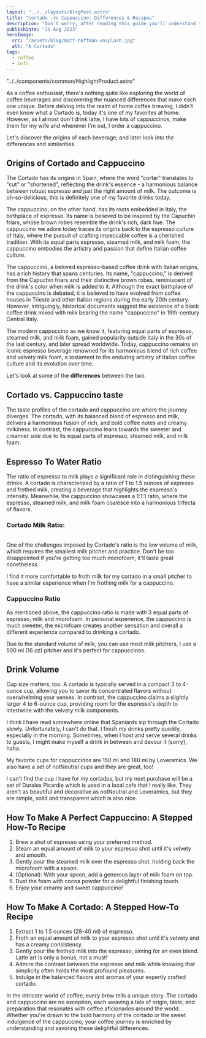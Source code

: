 ```yaml
---
layout: "../../layouts/BlogPost.astro"
title: "Cortado .vs Cappuccino: Differences & Recipes"
description: "Don't worry, after reading this guide you'll understand the differences and similarties between cortado and cappuccino once and for all."
publishDate: "31 Aug 2023"
heroImage:
  src: "/assets/blog/matt-hoffman-unsplash.jpg"
  alt: "A Cortado"
tags:
  - coffee
  - info
---
```


"../../components/common/HighlightProduct.astro"


As a coffee enthusiast, there's nothing quite like exploring the world of coffee beverages and discovering the nuanced differences that make each one unique. Before delving into the realm of home coffee brewing, I didn't even know what a Cortado is, today it's one of my favorites at home. However, as I almost don't drink latte, I have lots of cappuccinos, make them for my wife and whenever I'm out, I order a cappuccino.

Let's discover the origins of each beverage, and later look into the differences and similarities.

## Origins of Cortado and Cappuccino

The Cortado has its origins in Spain, where the word "cortar" translates to "cut" or "shortened", reflecting the drink's essence - a harmonious balance between robust espresso and just the right amount of milk. The outcome is oh-so-delicious, this is definitely one of my favorite drinks today.

The cappuccino, on the other hand, has its roots embedded in Italy, the birthplace of espresso.
 Its name is believed to be inspired by the Capuchin friars, whose brown robes resemble the drink's rich, dark hue. The cappuccino we adore today traces its origins back to the espresso culture of Italy, where the pursuit of crafting impeccable coffee is a cherished tradition. With its equal parts espresso, steamed milk, and milk foam, the cappuccino embodies the artistry and passion that define Italian coffee culture.

The cappuccino, a beloved espresso-based coffee drink with Italian origins, has a rich history that spans centuries. Its name, "cappuccino," is derived from the Capuchin friars and their distinctive brown robes, reminiscent of the drink's color when milk is added to it. Although the exact birthplace of the cappuccino is debated, it is believed to have evolved from coffee houses in Trieste and other Italian regions during the early 20th century. However, intriguingly, historical documents suggest the existence of a black coffee drink mixed with milk bearing the name "cappuccino" in 19th-century Central Italy. 

The modern cappuccino as we know it, featuring equal parts of espresso, steamed milk, and milk foam, gained popularity outside Italy in the 30s of the last century, and later spread worldwide. Today, cappuccino remains an iconic espresso beverage renowned for its harmonious blend of rich coffee and velvety milk foam, a testament to the enduring artistry of Italian coffee culture and its evolution over time.

Let's look at some of the **differences** between the two.

##  Cortado vs. Cappuccino taste
The taste profiles of the cortado and cappuccino are where the journey diverges. The cortado, with its balanced blend of espresso and milk, delivers a harmonious fusion of rich, and bold coffee notes and creamy milkiness. In contrast, the cappuccino leans towards the sweeter and creamier side due to its equal parts of espresso, steamed milk, and milk foam. 


## Espresso To Water Ratio
The ratio of espresso to milk plays a significant role in distinguishing these drinks. A cortado is characterized by a ratio of 1 to 1.5 ounces of espresso and frothed milk, creating a beverage that highlights the espresso's intensity. Meanwhile, the cappuccino showcases a 1:1:1 ratio, where the espresso, steamed milk, and milk foam coalesce into a harmonious trifecta of flavors.

### Cortado Milk Ratio:
<br />One of the challenges imposed by Cortado's ratio is the low volume of milk, which requires the smallest milk pitcher and practice. Don't be too disappointed if you're getting too much microfoam, it'll taste great nonetheless.

I find it more comfortable to froth milk for my cortado in a small pitcher to have a similar experience when I'm frothing milk for a cappuccino.

<HighlightProduct 
    title="8oz Motta Milk Pitcher"
    label="best small milk pitcher"
    affiliateLink="https://amzn.to/3YZwUny"
    productImage="https://m.media-amazon.com/images/I/31KftlUPJQL._SL160_.jpg"
    body="small pitcher for cortado and macchiato, 8oz milk pitcher is the perfect volume" />

### Cappuccino Ratio
As mentioned above, the cappuccino ratio is made with 3 equal parts of espresso, milk and microfoam. In personal experience, the cappuccino is much sweeter, the microfoam creates another sensation and overall a different experience compared to drinking a cortado.

Due to the standard volume of milk, you can use most milk pitchers, I use a 500 ml (16 oz) pitcher and it's perfect for cappuccinos.


## Drink Volume
Cup size matters, too. A cortado is typically served in a compact 3 to 4-ounce cup, allowing you to savor its concentrated flavors without overwhelming your senses. In contrast, the cappuccino claims a slightly larger 4 to 6-ounce cup, providing room for the espresso's depth to intertwine with the velvety milk components.

I think I have read somewhere online that Spaniards sip through the Cortado slowly. Unfortunately, I can't do that. I finish my drinks pretty quickly, especially in the morning. Sometimes, when I host and serve several drinks to guests, I might make myself a drink in between and devour it (sorry), haha.

My favorite cups for cappuccinos are 150 ml and 180 ml by Loveramics. We also have a set of notNeutral cups and they are great, too!

<HighlightProduct 
    title="Loveramics Cappuccino Cups With Saucers "
    label="Cappuccino Cups"
    affiliateLink="https://amzn.to/3L6y1fD"
    productImage="https://www.uniqook.co.il/wp-content/uploads/2022/06/C088-74BCA_C088-75BCA-scaled.jpg"
    body="Beautiful Cappuccino Cups" />

I can't find the cup I have for my cortados, but my next purchase will be a set of Duralex Picardie which is used in a local cafe that I really like. They aren't as beautiful and decorative as notNeutral and Loveramics, but they are simple, solid and transparent which is also nice.


<HighlightProduct 
    title="Duralex Picardie"
    label="Cortado Cups"
    affiliateLink="https://amzn.to/3PkBNTZ"
    productImage="/assets/products/picardie.jpg"
    body="Duralex Picardie are simple, solid, transparent, and affordable coffee cups available in different sizes to suit all your beverage and coffee needs" />

## How To Make A Perfect Cappuccino: A Stepped How-To Recipe

1. Brew a shot of espresso using your preferred method.
2. Steam an equal amount of milk to your espresso shot until it's velvety and smooth.
3. Gently pour the steamed milk over the espresso shot, holding back the microfoam with a spoon.
4. (Optional): With your spoon, add a generous layer of milk foam on top.
5. Dust the foam with cocoa powder for a delightful finishing touch.
6. Enjoy your creamy and sweet cappuccino!

## How To Make A Cortado: A Stepped How-To Recipe

1. Extract 1 to 1.5 ounces (28-40 ml) of espresso.
2. Froth an equal amount of milk to your espresso shot until it's velvety and has a creamy consistency.
3. Gently pour the frothed milk into the espresso, aiming for an even blend. Latte art is only a bonus, not a must!
4. Admire the contrast between the espresso and milk while knowing that simplicity often holds the most profound pleasures.
5. Indulge in the balanced flavors and aromas of your expertly crafted cortado.

In the intricate world of coffee, every brew tells a unique story. The cortado and cappuccino are no exception, each weaving a tale of origin, taste, and preparation that resonates with coffee aficionados around the world. Whether you're drawn to the bold harmony of the cortado or the sweet indulgence of the cappuccino, your coffee journey is enriched by understanding and savoring these delightful differences.
